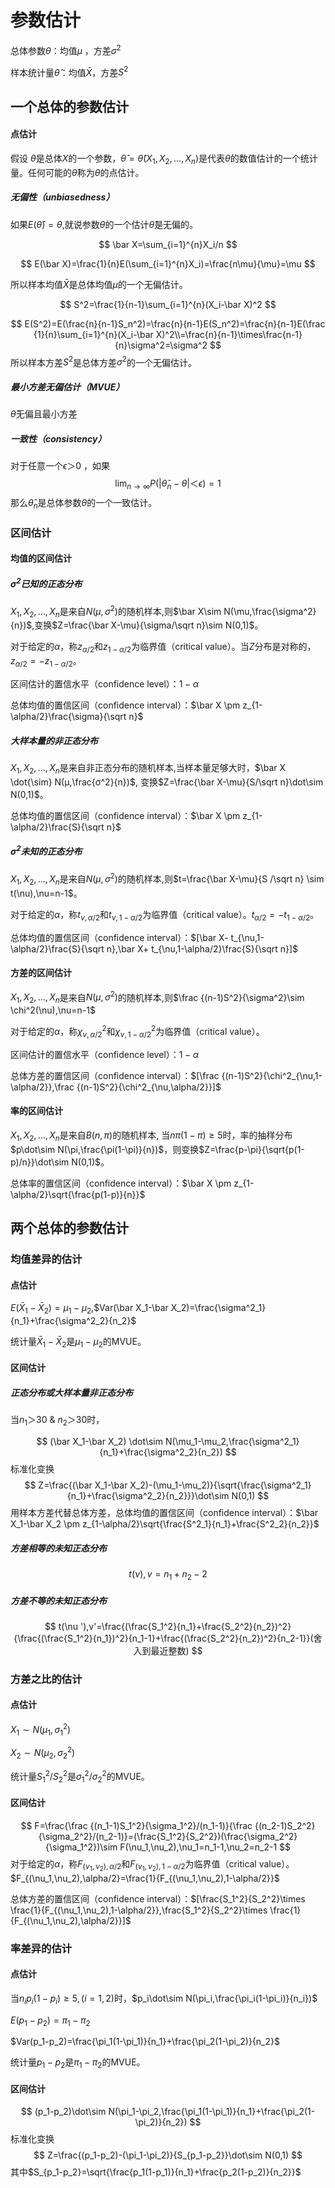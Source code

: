 # 参数估计

总体参数$\theta$：均值$\mu$ ，方差$\sigma^2$

样本统计量$\hat\theta$：均值$\bar X$，方差$S^2$

## 一个总体的参数估计

#### 点估计

假设 $\theta$是总体$X$的一个参数，$\hat\theta=\hat\theta(X_1,X_2,...,X_n)$是代表$\theta$的数值估计的一个统计量。任何可能的$\hat\theta$称为$\theta$的点估计。

##### 无偏性（unbiasedness）

如果$E(\hat\theta)=\theta$,就说参数$\theta$的一个估计$\hat\theta$是无偏的。

$$
\bar X=\sum_{i=1}^{n}X_i/n
$$

$$
E(\bar X)=\frac{1}{n}E(\sum_{i=1}^{n}X_i)=\frac{n\mu}{\mu}=\mu
$$

所以样本均值$\bar X$是总体均值$\mu$的一个无偏估计。

$$
S^2=\frac{1}{n-1}\sum_{i=1}^{n}(X_i-\bar X)^2
$$

$$
E(S^2)=E(\frac{n}{n-1}S_n^2)=\frac{n}{n-1}E(S_n^2)=\frac{n}{n-1}E(\frac {1}{n}\sum_{i=1}^{n}(X_i-\bar X)^2\\=\frac{n}{n-1}\times\frac{n-1}{n}\sigma^2=\sigma^2
$$ 所以样本方差$S^2$是总体方差$\sigma^2$的一个无偏估计。

##### 最小方差无偏估计（MVUE）

$\hat\theta$无偏且最小方差

##### 一致性（consistency）

对于任意一个$\epsilon＞0$ ，如果 $$\lim_{n\to \infty}P(|\hat\theta_n-\theta|＜\epsilon)=1$$ 那么$\hat\theta_n$是总体参数$\theta$的一个一致估计。

### 区间估计

#### 均值的区间估计

##### $\sigma^2$已知的正态分布

$X_1,X_2,...,X_n$是来自$N(\mu,\sigma^2)$的随机样本,则$\bar X\sim N(\mu,\frac{\sigma^2}{n})$,变换$Z=\frac{\bar X-\mu}{\sigma/\sqrt n}\sim N(0,1)$。

对于给定的$\alpha$，称$z_{\alpha/2}$和$z_{1-\alpha/2}$为临界值（critical value）。当$Z$分布是对称的，$z_{\alpha/2}=-z_{1-\alpha/2}$。

区间估计的置信水平（confidence level）：$1-\alpha$

总体均值的置信区间（confidence interval）：$\bar X \pm z_{1-\alpha/2}\frac{\sigma}{\sqrt n}$

##### 大样本量的非正态分布

$X_1,X_2,...,X_n$是来自非正态分布的随机样本,当样本量足够大时，$\bar X \dot{\sim} N(μ,\frac{σ^2}{n})$, 变换$Z=\frac{\bar X-\mu}{S/\sqrt n}\dot\sim N(0,1)$。

总体均值的置信区间（confidence interval）：$\bar X \pm z_{1-\alpha/2}\frac{S}{\sqrt n}$

##### $\sigma^2$未知的正态分布

$X_1,X_2,...,X_n$是来自$N(\mu,\sigma^2)$的随机样本,则$t=\frac{\bar X-\mu}{S /\sqrt n} \sim t(\nu),\nu=n-1$。

对于给定的$\alpha$，称$t_{\nu,\alpha/2}$和$t_{\nu,1-\alpha/2}$为临界值（critical value）。$t_{\alpha/2}=-t_{1-\alpha/2}$。

总体均值的置信区间（confidence interval）：$[\bar X- t_{\nu,1-\alpha/2}\frac{S}{\sqrt n},\bar X+ t_{\nu,1-\alpha/2}\frac{S}{\sqrt n}]$

#### 方差的区间估计

$X_1,X_2,...,X_n$是来自$N(\mu,\sigma^2)$的随机样本,则$\frac {(n-1)S^2}{\sigma^2}\sim \chi^2(\nu),\nu=n-1$

对于给定的$\alpha$，称$\chi^2_{\nu,\alpha/2}$和$\chi^2_{\nu,1-\alpha/2}$为临界值（critical value）。

区间估计的置信水平（confidence level）：$1-\alpha$

总体方差的置信区间（confidence interval）：$[\frac {(n-1)S^2}{\chi^2_{\nu,1-\alpha/2}},\frac {(n-1)S^2}{\chi^2_{\nu,\alpha/2}}]$

#### 率的区间估计

$X_1,X_2,...,X_n$是来自$B(n,\pi)$的随机样本, 当$n\pi(1-\pi)≥5$时，率的抽样分布 $p\dot\sim N(\pi,\frac{\pi(1-\pi)}{n})$，则变换$Z=\frac{p-\pi}{\sqrt{p(1-p)/n}}\dot\sim N(0,1)$。

总体率的置信区间（confidence interval）：$\bar X \pm z_{1-\alpha/2}\sqrt{\frac{p(1-p)}{n}}$

## 两个总体的参数估计

### 均值差异的估计

#### 点估计

$E(\bar X_1-\bar X_2)=\mu_1-\mu_2$,$Var(\bar X_1-\bar X_2)=\frac{\sigma^2_1}{n_1}+\frac{\sigma^2_2}{n_2}$

统计量$\bar X_1-\bar X_2$是$\mu_1-\mu_2$的MVUE。

#### 区间估计



##### 正态分布或大样本量非正态分布

当$n_1＞30\ \&\ n_2＞30$时，

$$
(\bar X_1-\bar X_2) \dot\sim N(\mu_1-\mu_2,\frac{\sigma^2_1}{n_1}+\frac{\sigma^2_2}{n_2})
$$ 标准化变换 $$
Z=\frac{(\bar X_1-\bar X_2)-(\mu_1-\mu_2)}{\sqrt{\frac{\sigma^2_1}{n_1}+\frac{\sigma^2_2}{n_2}}}\dot\sim N(0,1)
$$ 用样本方差代替总体方差，总体均值的置信区间（confidence interval）：$\bar X_1-\bar X_2 \pm z_{1-\alpha/2}\sqrt{\frac{S^2_1}{n_1}+\frac{S^2_2}{n_2}}$

##### 方差相等的未知正态分布

$$
t(\nu),v=n_1+n_2-2
$$

##### 方差不等的未知正态分布

$$
t(\nu '),v'=\frac{(\frac{S_1^2}{n_1}+\frac{S_2^2}{n_2})^2}{\frac{(\frac{S_1^2}{n_1})^2}{n_1-1}+\frac{(\frac{S_2^2}{n_2})^2}{n_2-1}}(舍入到最近整数)
$$

### 方差之比的估计

#### 点估计

$X_1\sim N(\mu_1,\sigma_1^2)$

$X_2\sim N(\mu_2,\sigma_2^2)$

统计量$S_1^2/S_2^2$是$\sigma_1^2/\sigma_2^2$的MVUE。

#### 区间估计

$$
F=\frac{\frac {(n_1-1)S_1^2}{\sigma_1^2}/(n_1-1)}{\frac {(n_2-1)S_2^2}{\sigma_2^2}/(n_2-1)}=(\frac{S_1^2}{S_2^2})(\frac{\sigma_2^2}{\sigma_1^2})\sim F(\nu_1,\nu_2),\nu_1=n_1-1,\nu_2=n_2-1
$$ 对于给定的$\alpha$，称$F_{(\nu_1,\nu_2),\alpha/2}$和$F_{(\nu_1,\nu_2),1-\alpha/2}$为临界值（critical value）。$F_{(\nu_1,\nu_2),\alpha/2}=\frac{1}{F_{(\nu_1,\nu_2),1-\alpha/2}}$

总体方差的置信区间（confidence interval）：$[\frac{S_1^2}{S_2^2}\times \frac{1}{F_{(\nu_1,\nu_2),1-\alpha/2}},\frac{S_1^2}{S_2^2}\times \frac{1}{F_{(\nu_1,\nu_2),\alpha/2}}]$

### 率差异的估计

#### 点估计

当$n_ip_i(1-p_i)≥5,(i=1,2)$时，$p_i\dot\sim N(\pi_i,\frac{\pi_i(1-\pi_i)}{n_i})$

$E(p_1-p_2)=\pi_1-\pi_2$

$Var(p_1-p_2)=\frac{\pi_1(1-\pi_1)}{n_1}+\frac{\pi_2(1-\pi_2)}{n_2}$

统计量$p_1-p_2$是$\pi_1-\pi_2$的MVUE。

#### 区间估计

$$
(p_1-p_2)\dot\sim N(\pi_1-\pi_2,\frac{\pi_1(1-\pi_1)}{n_1}+\frac{\pi_2(1-\pi_2)}{n_2})
$$
标准化变换
$$
Z=\frac{(p_1-p_2)-(\pi_1-\pi_2)}{S_{p_1-p_2}}\dot\sim N(0,1)
$$
其中$S_{p_1-p_2}=\sqrt{\frac{p_1(1-p_1)}{n_1}+\frac{p_2(1-p_2)}{n_2}}$



